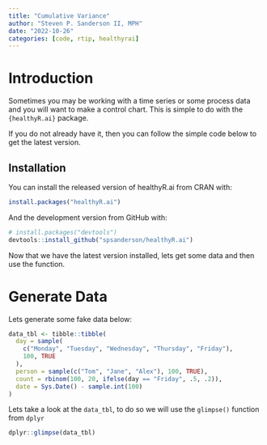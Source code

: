 ```yaml
---
title: "Cumulative Variance"
author: "Steven P. Sanderson II, MPH"
date: "2022-10-26"
categories: [code, rtip, healthyrai]
---
```


# Introduction

Sometimes you may be working with a time series or some process data and you will want to make a control chart. This is simple to do with the `{healthyR.ai}` package.

If you do not already have it, then you can follow the simple code below to get the latest version.

## Installation

You can install the released version of healthyR.ai from CRAN with:

```r
install.packages("healthyR.ai")
```

And the development version from GitHub with:

```r
# install.packages("devtools")
devtools::install_github("spsanderson/healthyR.ai")
```

Now that we have the latest version installed, lets get some data and then use the function.

# Generate Data

Lets generate some fake data below:

```r
data_tbl <- tibble::tibble(
  day = sample(
    c("Monday", "Tuesday", "Wednesday", "Thursday", "Friday"),
    100, TRUE
  ),
  person = sample(c("Tom", "Jane", "Alex"), 100, TRUE),
  count = rbinom(100, 20, ifelse(day == "Friday", .5, .2)),
  date = Sys.Date() - sample.int(100)
)
```

Lets take a look at the `data_tbl`, to do so we will use the `glimpse()` function from `dplyr`

```r
dplyr::glimpse(data_tbl)
```